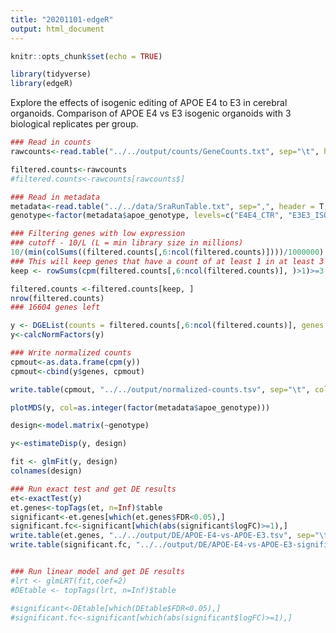 ```yaml
---
title: "20201101-edgeR"
output: html_document
---
```


```r
knitr::opts_chunk$set(echo = TRUE)
```

```R
library(tidyverse)
library(edgeR)
```

Explore the effects of isogenic editing of APOE E4 to E3 in cerebral organoids. Comparison of APOE E4 vs E3 isogenic organoids with 3 biological replicates per group.

```R
### Read in counts
rawcounts<-read.table("../../output/counts/GeneCounts.txt", sep="\t", header=T, stringsAsFactors = F, quote="")

filtered.counts<-rawcounts
#filtered.counts<-rawcounts[rawcounts$]

### Read in metadata
metadata<-read.table("../../data/SraRunTable.txt", sep=",", header = T, stringsAsFactors = F)
genotype<-factor(metadata$apoe_genotype, levels=c("E4E4_CTR", "E3E3_ISO"))

### Filtering genes with low expression
### cutoff - 10/L (L = min library size in millions)
10/(min(colSums((filtered.counts[,6:ncol(filtered.counts)])))/1000000)
### This will keep genes that have a count of at least 1 in at least 3 samples
keep <- rowSums(cpm(filtered.counts[,6:ncol(filtered.counts)], )>1)>=3 

filtered.counts <-filtered.counts[keep, ]
nrow(filtered.counts)
### 16604 genes left

y <- DGEList(counts = filtered.counts[,6:ncol(filtered.counts)], genes = filtered.counts[,1:5], group = genotype)
y<-calcNormFactors(y)

### Write normalized counts
cpmout<-as.data.frame(cpm(y))
cpmout<-cbind(y$genes, cpmout)

write.table(cpmout, "../../output/normalized-counts.tsv", sep="\t", col.names = T, row.names = F, quote=F)
```



```R
plotMDS(y, col=as.integer(factor(metadata$apoe_genotype)))

design<-model.matrix(~genotype)

y<-estimateDisp(y, design)

fit <- glmFit(y, design)
colnames(design)

### Run exact test and get DE results
et<-exactTest(y)
et.genes<-topTags(et, n=Inf)$table
significant<-et.genes[which(et.genes$FDR<0.05),]
significant.fc<-significant[which(abs(significant$logFC)>=1),]
write.table(et.genes, "../../output/DE/APOE-E4-vs-APOE-E3.tsv", sep="\t", col.names = T, row.names = F, quote=F)
write.table(significant.fc, "../../output/DE/APOE-E4-vs-APOE-E3-significant.tsv", sep="\t", col.names = T, row.names = F, quote=F)


### Run linear model and get DE results
#lrt <- glmLRT(fit,coef=2)
#DEtable <- topTags(lrt, n=Inf)$table

#significant<-DEtable[which(DEtable$FDR<0.05),]
#significant.fc<-significant[which(abs(significant$logFC)>=1),]
```

